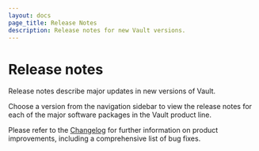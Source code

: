 ```yaml
---
layout: docs
page_title: Release Notes
description: Release notes for new Vault versions.
---
```

<!-- TODO: clarify if we need to keep information about old Vault releases -->
# Release notes

Release notes describe major updates in new versions of Vault.

Choose a version from the navigation sidebar to view the release notes for each
of the major software packages in the Vault product line.

Please refer to the
[Changelog](https://github.com/openbao/openbao/blob/main/CHANGELOG.md) for
further information on product improvements, including a comprehensive list of
bug fixes.
